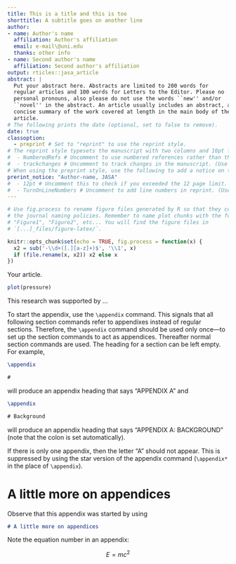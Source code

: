 ```yaml
---
title: This is a title and this is too
shorttitle: A subtitle goes on another line
author:
- name: Author's name
  affiliation: Author's affiliation
  email: e-mail\@uni.edu
  thanks: other info
- name: Second author's name
  affiliation: Second author's affiliation
output: rticles::jasa_article
abstract: |
  Put your abstract here. Abstracts are limited to 200 words for
  regular articles and 100 words for Letters to the Editor. Please no
  personal pronouns, also please do not use the words ``new'' and/or
  ``novel'' in the abstract. An article usually includes an abstract, a
  concise summary of the work covered at length in the main body of the
  article.
# The following prints the date (optional, set to false to remove).
date: true
classoption:
  - preprint # Set to "reprint" to use the reprint style.
# The reprint style typesets the manuscript with two columns and 10pt font size.  
#  - NumberedRefs # Uncomment to use numbered references rather than the default author-year style.
#  - trackchanges # Uncomment to track changes in the manuscript. (Use with preprint option).
# When using the preprint style, use the following to add a notice on the first page (optional).
prerint_notice: "Author-name, JASA"
#  - 12pt # Uncomment this to check if you exceeded the 12 page limit. (Use with reprint option).
#  - TurnOnLineNumbers # Uncomment to add line numbers in reprint. (Use with reprint.)
---
```


```r
# Use fig.process to rename figure files generated by R so that they comply with
# the journal naming policies. Remember to name plot chunks with the format
# "Figure1", "Figure2", etc... You will find the figure files in
# `[...]_files/figure-latex/`.

knitr::opts_chunk$set(echo = TRUE, fig.process = function(x) {
  x2 = sub('-\\d+([.][a-z]+)$', '\\1', x)
  if (file.rename(x, x2)) x2 else x
})
```

Your article.

```r
plot(pressure)
```

<!-- You can add your acknowledgements here (optional). -->
::: {.acknowledgments data-latex=""}
This research was supported by ...
:::

<!-- Use \appendix* for only one appendix section. -->
\appendix 

To start the appendix, use the `\appendix` command.
This signals that all following section commands refer to appendixes
instead of regular sections. Therefore, the `\appendix` command
should be used only once---to set up the section commands to act as
appendices. Thereafter normal section commands are used. The heading
for a section can be left empty. For example,

```latex
\appendix

# 
```

will produce an appendix heading that says "APPENDIX A" and

```latex
\appendix

# Background
```

will produce an appendix heading that says "APPENDIX A: BACKGROUND"
(note that the colon is set automatically).

If there is only one appendix, then the letter "A" should not
appear. This is suppressed by using the star version of the appendix
command (`\appendix*` in the place of `\appendix`).

# A little more on appendices

Observe that this appendix was started by using

```markdown
# A little more on appendices
```

Note the equation number in an appendix:

$$E=mc^2$$

